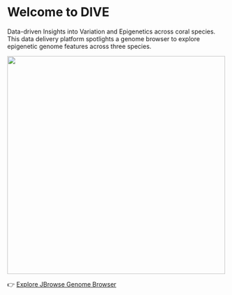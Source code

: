 # Welcome to DIVE

Data-driven Insights into Variation and Epigenetics across coral species. This data delivery platform spotlights a genome browser to explore epigenetic genome features across three species.

![](img/dive.png){fig-align="center" width="500px"}

👉 [Explore JBrowse Genome Browser](jbrowse/index.html)
